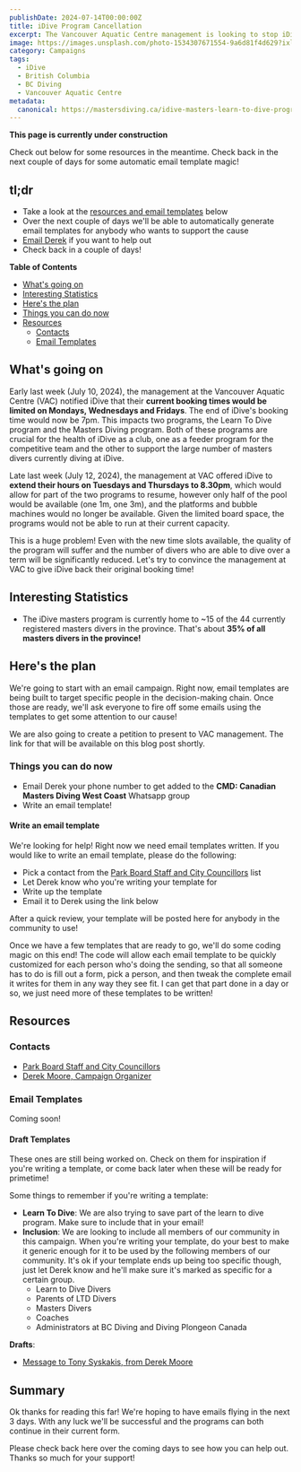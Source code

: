 ```yaml
---
publishDate: 2024-07-14T00:00:00Z
title: iDive Program Cancellation
excerpt: The Vancouver Aquatic Centre management is looking to stop iDive from booking past 7pm on Mondays, Wednesdays and Fridays. This means both the masters diving program and learn to dive program are at risk!
image: https://images.unsplash.com/photo-1534307671554-9a6d81f4d629?ixlib=rb-4.0.3&ixid=M3wxMjA3fDB8MHxwaG90by1wYWdlfHx8fGVufDB8fHx8fA%3D%3D&auto=format&fit=crop&w=1651&q=80
category: Campaigns
tags:
  - iDive
  - British Columbia
  - BC Diving
  - Vancouver Aquatic Centre
metadata:
  canonical: https://mastersdiving.ca/idive-masters-learn-to-dive-program-cancellation
---
```



**This page is currently under construction**

Check out below for some resources in the meantime. Check back in the next couple of days for some automatic email template magic!

## tl;dr

- Take a look at the <a href="#resources">resources and email templates</a> below
- Over the next couple of days we'll be able to automatically generate email templates for anybody who wants to support the cause
- <a href="#contacts">Email Derek</a> if you want to help out
- Check back in a couple of days!

**Table of Contents**
- [What's going on](#whats-going-on)
- [Interesting Statistics](#interesting-statistics)
- [Here's the plan](#heres-the-plan)
- [Things you can do now](#things-you-can-do-now)
- [Resources](#resources)
  - [Contacts](#contacts)
  - [Email Templates](#email-templates)

## What's going on

Early last week (July 10, 2024), the management at the Vancouver Aquatic Centre (VAC) notified iDive that their **current booking times would be limited on Mondays, Wednesdays and Fridays**. The end of iDive's booking time would now be 7pm. This impacts two programs, the Learn To Dive program and the Masters Diving program. Both of these programs are crucial for the health of iDive as a club, one as a feeder program for the competitive team and the other to support the large number of masters divers currently diving at iDive.

Late last week (July 12, 2024), the management at VAC offered iDive to **extend their hours on Tuesdays and Thursdays to 8.30pm**, which would allow for part of the two programs to resume, however only half of the pool would be available (one 1m, one 3m), and the platforms and bubble machines would no longer be available. Given the limited board space, the programs would not be able to run at their current capacity.

This is a huge problem! Even with the new time slots available, the quality of the program will suffer and the number of divers who are able to dive over a term will be significantly reduced. Let's try to convince the management at VAC to give iDive back their original booking time!

## Interesting Statistics

- The iDive masters program is currently home to ~15 of the 44 currently registered masters divers in the province. That's about **35% of all masters divers in the province!**

## Here's the plan

We're going to start with an email campaign. Right now, email templates are being built to target specific people in the decision-making chain. Once those are ready, we'll ask everyone to fire off some emails using the templates to get some attention to our cause!

We are also going to create a petition to present to VAC management. The link for that will be available on this blog post shortly.

### Things you can do now

- Email Derek your phone number to get added to the **CMD: Canadian Masters Diving West Coast** Whatsapp group
- Write an email template!

#### Write an email template

We're looking for help! Right now we need email templates written. If you would like to write an email template, please do the following:

- Pick a contact from the <a href="https://docs.google.com/spreadsheets/d/1W64AXkzesC6Px7m3B3ES4ebchBbMV2syJTHdioyYr_g/edit?usp=sharing" target="_blank">Park Board Staff and City Councillors</a> list
- Let Derek know who you're writing your template for
- Write up the template
- Email it to Derek using the link below

After a quick review, your template will be posted here for anybody in the community to use!

Once we have a few templates that are ready to go, we'll do some coding magic on this end! The code will allow each email template to be quickly customized for each person who's doing the sending, so that all someone has to do is fill out a form, pick a person, and then tweak the complete email it writes for them in any way they see fit. I can get that part done in a day or so, we just need more of these templates to be written!

## Resources

### Contacts

- <a href="https://docs.google.com/spreadsheets/d/1W64AXkzesC6Px7m3B3ES4ebchBbMV2syJTHdioyYr_g/edit?usp=sharing" target="_blank">Park Board Staff and City Councillors</a>
- <a href="mailto:derek@findthebrink.com?subject=iDive%20Masters%20%26%20Learn%20To%20Dive%20Program%20Cancellation%20-%20Let%27s%20talk%21" target="_blank">Derek Moore, Campaign Organizer</a>

### Email Templates

Coming soon!

#### Draft Templates

These ones are still being worked on. Check on them for inspiration if you're writing a template, or come back later when these will be ready for primetime!

Some things to remember if you're writing a template:

- **Learn To Dive**: We are also trying to save part of the learn to dive program. Make sure to include that in your email!
- **Inclusion**: We are looking to include all members of our community in this campaign. When you're writing your template, do your best to make it generic enough for it to be used by the following members of our community. It's ok if your template ends up being too specific though, just let Derek know and he'll make sure it's marked as specific for a certain group.
    - Learn to Dive Divers
    - Parents of LTD Divers
    - Masters Divers
    - Coaches
    - Administrators at BC Diving and Diving Plongeon Canada


**Drafts**:

- <a href="https://docs.google.com/document/d/1RlcwV2qMquPJzPv3t_p9_1dcrA6W2Z8yJw6YD9yU-Ng/edit?usp=sharing" target="_blank">Message to Tony Syskakis, from Derek Moore</a>

## Summary

Ok thanks for reading this far! We're hoping to have emails flying in the next 3 days. With any luck we'll be successful and the programs can both continue in their current form.

Please check back here over the coming days to see how you can help out. Thanks so much for your support!
